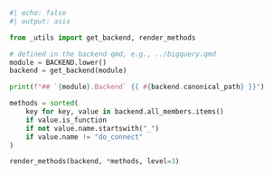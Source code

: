 ```python
#| echo: false
#| output: asis

from _utils import get_backend, render_methods

# defined in the backend qmd, e.g., ../bigquery.qmd
module = BACKEND.lower()
backend = get_backend(module)

print(f"## `{module}.Backend` {{ #{backend.canonical_path} }}")

methods = sorted(
    key for key, value in backend.all_members.items()
    if value.is_function
    if not value.name.startswith("_")
    if value.name != "do_connect"
)

render_methods(backend, *methods, level=3)
```
